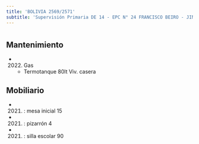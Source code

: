 ```yaml
---
title: 'BOLIVIA 2569/2571'
subtitle: 'Supervisión Primaria DE 14 - EPC N° 24 FRANCISCO BEIRO - JIN D (EPCJS 24/14°) [S]'
---
```


#


## Mantenimiento

*  (2022) Gas 
    + Termotanque 80lt Viv. casera


## Mobiliario

*  (2021) : mesa inicial 15 

*  (2021) : pizarrón 4 

*  (2021) : silla escolar 90 






